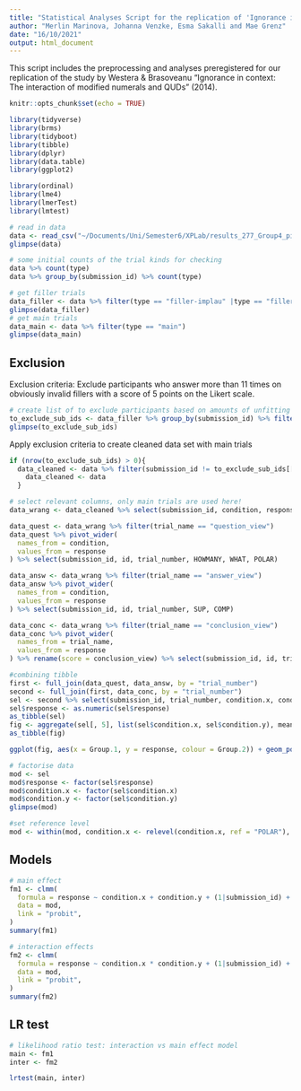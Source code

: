 ```yaml
---
title: "Statistical Analyses Script for the replication of 'Ignorance in context: The interaction of modified numerals and QUDs' (Westera & Brasoveanu, 2014)"
author: "Merlin Marinova, Johanna Venzke, Esma Sakalli and Mae Grenz"
date: "16/10/2021"
output: html_document
---
```

This script includes the preprocessing and analyses preregistered for our replication of the study by Westera & Brasoveanu "Ignorance in context: The interaction of modified numerals and QUDs" (2014).

```r
knitr::opts_chunk$set(echo = TRUE)
```

```r
library(tidyverse)
library(brms)
library(tidyboot)
library(tibble)
library(dplyr)
library(data.table)
library(ggplot2)

library(ordinal)
library(lme4)
library(lmerTest)
library(lmtest)
```


```r
# read in data
data <- read_csv("~/Documents/Uni/Semester6/XPLab/results_277_Group4_pilot_Group4.csv")
glimpse(data)
```

``` r
# some initial counts of the trial kinds for checking
data %>% count(type)
data %>% group_by(submission_id) %>% count(type)
```
```r
# get filler trials 
data_filler <- data %>% filter(type == "filler-implau" |type == "filler-plau" | type =="filler-oi" | type =="filler-ov")
glimpse(data_filler)
# get main trials
data_main <- data %>% filter(type == "main")
glimpse(data_main)
```
## Exclusion
Exclusion criteria: Exclude participants who answer more than 11 times on obviously invalid fillers with a score of 5 points on the Likert scale.
``` r
# create list of to exclude participants based on amounts of unfitting filler answers
to_exclude_sub_ids <- data_filler %>% group_by(submission_id) %>% filter(type == "filler-oi" & (response == "5")) %>% filter(length(submission_id) > 12) %>%  distinct(submission_id)
glimpse(to_exclude_sub_ids)
```
Apply exclusion criteria to create cleaned data set with main trials
``` r
if (nrow(to_exclude_sub_ids) > 0){
  data_cleaned <- data %>% filter(submission_id != to_exclude_sub_ids[['submission_id']]) %>% filter(type == "main") } else {
    data_cleaned <- data
  }
```

``` r
# select relevant columns, only main trials are used here!
data_wrang <- data_cleaned %>% select(submission_id, condition, response, id, trial_name, trial_number) 

data_quest <- data_wrang %>% filter(trial_name == "question_view")
data_quest %>% pivot_wider(
  names_from = condition,
  values_from = response
) %>% select(submission_id, id, trial_number, HOWMANY, WHAT, POLAR)

data_answ <- data_wrang %>% filter(trial_name == "answer_view")
data_answ %>% pivot_wider(
  names_from = condition,
  values_from = response
) %>% select(submission_id, id, trial_number, SUP, COMP)

data_conc <- data_wrang %>% filter(trial_name == "conclusion_view")
data_conc %>% pivot_wider(
  names_from = trial_name,
  values_from = response
) %>% rename(score = conclusion_view) %>% select(submission_id, id, trial_number, score)

#combining tibble
first <- full_join(data_quest, data_answ, by = "trial_number")
second <- full_join(first, data_conc, by = "trial_number")
sel <- second %>% select(submission_id, trial_number, condition.x, condition.y, response, id)
sel$response <- as.numeric(sel$response) 
as_tibble(sel)
fig <- aggregate(sel[, 5], list(sel$condition.x, sel$condition.y), mean)
as_tibble(fig)
```


``` r
ggplot(fig, aes(x = Group.1, y = response, colour = Group.2)) + geom_point()
```

``` r
# factorise data
mod <- sel
mod$response <- factor(sel$response)
mod$condition.x <- factor(sel$condition.x)
mod$condition.y <- factor(sel$condition.y)
glimpse(mod)

#set reference level
mod <- within(mod, condition.x <- relevel(condition.x, ref = "POLAR"), condition.y <- relevel(condition.y, ref = "COMP"))
```
## Models
``` r
# main effect
fm1 <- clmm(
  formula = response ~ condition.x + condition.y + (1|submission_id) + (1|id),
  data = mod,
  link = "probit",
)
summary(fm1)
```
``` r
# interaction effects
fm2 <- clmm(
  formula = response ~ condition.x * condition.y + (1|submission_id) + (1|id),
  data = mod,
  link = "probit",
)
summary(fm2)
```
## LR test
```r
# likelihood ratio test: interaction vs main effect model
main <- fm1
inter <- fm2

lrtest(main, inter)
```



